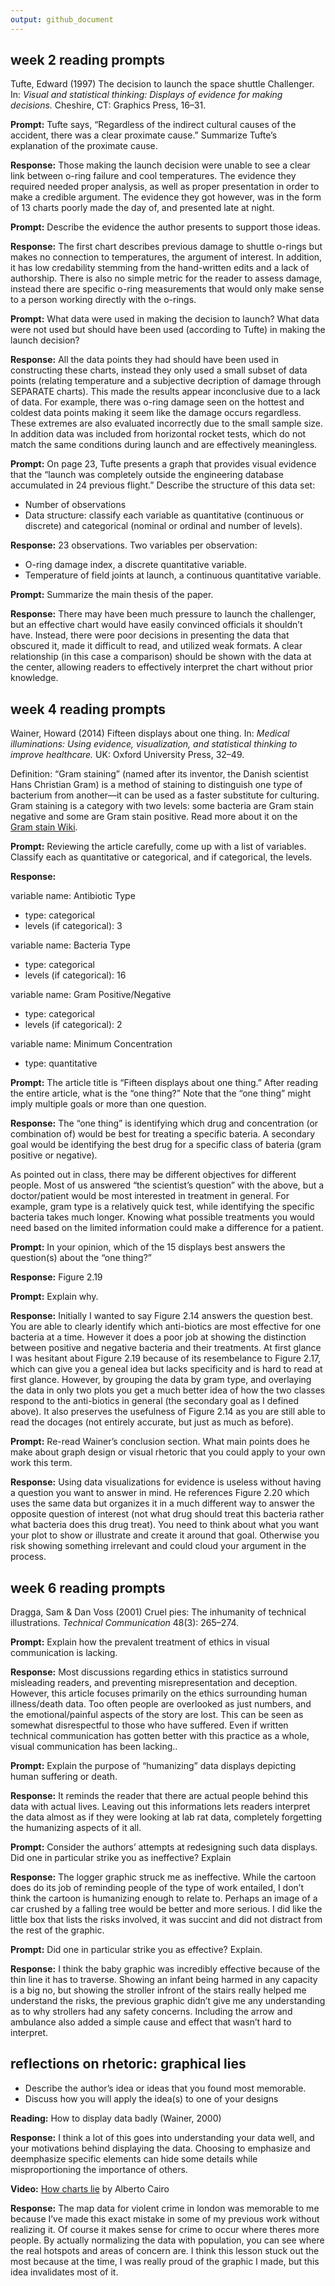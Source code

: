 ```yaml
---
output: github_document
---
```


## week 2 reading prompts  

Tufte, Edward (1997) The decision to launch the space shuttle Challenger. 
In: *Visual and statistical thinking: Displays of evidence for making
decisions.* Cheshire, CT: Graphics Press, 16--31.

**Prompt:** Tufte says, "Regardless of the indirect cultural causes of the
accident, there was a clear proximate cause." Summarize Tufte's explanation 
of the proximate cause.  

**Response:** Those making the launch decision were unable to see a clear link
between o-ring failure and cool temperatures. The evidence they required needed
proper analysis, as well as proper presentation in order to make a credible
argument. The evidence they got however, was in the form of 13 charts poorly
made the day of, and presented late at night.

**Prompt:** Describe the evidence the author presents to support those ideas.

**Response:** The first chart describes previous damage to shuttle o-rings but
makes no connection to temperatures, the argument of interest. In addition, it
has low credability stemming from the hand-written edits and a lack of authorship.
There is also no simple metric for the reader to assess damage, instead there are
specific o-ring measurements that would only make sense to a person working
directly with the o-rings. 


**Prompt:** What data were used in making the decision to launch? What data 
were not used but should have been used (according to Tufte) in making the
launch decision?

**Response:** All the data points they had should have been used in constructing
these charts, instead they only used a small subset of data points (relating
temperature and a subjective decription of damage through SEPARATE charts). This
made the results appear inconclusive due to a lack of data. For example, there
was o-ring damage seen on the hottest and coldest data points making it seem
like the damage occurs regardless. These extremes are also evaluated incorrectly
due to the small sample size. In addition data was included from horizontal rocket 
tests, which do not match the same conditions during launch and are effectively
meaningless.


**Prompt:** On page 23, Tufte presents a graph that provides visual evidence
that the "launch was completely outside the engineering database accumulated 
in 24 previous flight." Describe the structure of this data set:

- Number of observations 
- Data structure: classify each variable as quantitative (continuous or discrete)
and categorical (nominal or ordinal and number of levels). 

**Response:**  23 observations. Two variables per observation:

- O-ring damage index, a discrete quantitative variable. 
- Temperature of field joints at launch, a continuous quantitative variable. 

**Prompt:** Summarize the main thesis of the paper.  

**Response:** There may have been much pressure to launch the challenger,
but an effective chart would have easily convinced officials it shouldn't have.
Instead, there were poor decisions in presenting the data that obscured it, made
it difficult to read, and utilized weak formats. A clear relationship (in this 
case a comparison) should be shown with the data at the center, allowing readers 
to effectively interpret the chart without prior knowledge. 

## week 4 reading prompts  

Wainer, Howard (2014) Fifteen displays about one thing. In: *Medical
illuminations: Using evidence, visualization, and statistical thinking to
improve healthcare.* UK: Oxford University Press, 32--49.

Definition: "Gram staining" (named after its inventor, the Danish scientist 
Hans Christian Gram) is a method of staining to distinguish one type of 
bacterium from another---it can be used as a faster substitute for culturing. 
Gram staining is a category with two levels: some bacteria are Gram stain 
negative and some are Gram stain positive. Read more about it on the  
[Gram stain Wiki](https://en.wikipedia.org/wiki/Gram_stain).  



**Prompt:** Reviewing the article carefully, come up with a list of variables. 
Classify each as quantitative or categorical, and if categorical, the levels. 

**Response:** 

variable name: Antibiotic Type

- type: categorical
- levels (if categorical): 3

variable name: Bacteria Type

- type: categorical
- levels (if categorical): 16 

variable name: Gram Positive/Negative

- type: categorical
- levels (if categorical): 2

variable name: Minimum Concentration

- type: quantitative

 
**Prompt:** The article title is "Fifteen displays about one thing." After 
reading the entire article, what is the "one thing?" Note that the "one thing" 
might imply multiple goals or more than one question. 

**Response:** The "one thing" is identifying which drug and concentration (or
combination of) would be best for treating a specific bateria. A secondary goal
would be identifying the best drug for a specific class of bateria (gram positive
or negative).

As pointed out in class, there may be different objectives for different people. 
Most of us answered "the scientist's question" with the above, but a doctor/patient
would be most interested in treatment in general. For example, gram type is a 
relatively quick test, while identifying the specific bacteria takes much longer. 
Knowing what possible treatments you would need based on the limited information
could make a difference for a patient. 


**Prompt:** In your opinion, which of the 15 displays best answers the 
question(s) about the "one thing?"

**Response:**  Figure 2.19


**Prompt:** Explain why.  

**Response:** Initially I wanted to say Figure 2.14 answers the question best.
You are able to clearly identify which anti-biotics are most effective for one 
bacteria at a time. However it does a poor job at showing the distinction between
positive and negative bacteria and their treatments. At first glance I was hesitant
about Figure 2.19 because of its resembelance to Figure 2.17, which can give you a
geneal idea but lacks specificity and is hard to read at first glance. However, by 
grouping the data by gram type, and overlaying the data in only two plots you get a
much better idea of how the two classes respond to the anti-biotics in general (the
secondary goal as I defined above). It also preserves the usefulness of Figure 2.14
as you are still able to read the docages (not entirely accurate, but just as much 
as before).



**Prompt:** Re-read Wainer's conclusion section. What main points does he make 
about graph design or visual rhetoric that you could apply to your own work 
this term. 

**Response:** Using data visualizations for evidence is useless without having a 
question you want to answer in mind. He references Figure 2.20 which uses the same
data but organizes it in a much different way to answer the opposite question of 
interest (not what drug should treat this bacteria rather what bacteria does this 
drug treat). You need to think about what you want your plot to show or illustrate and 
create it around that goal. Otherwise you risk showing something irrelevant and could
cloud your argument in the process. 


## week 6 reading prompts  

Dragga, Sam & Dan Voss (2001) Cruel pies: The inhumanity of technical
illustrations. *Technical Communication* 48(3): 265--274.

**Prompt:** Explain how the prevalent treatment of ethics in visual communication is lacking.

**Response:** Most discussions regarding ethics in statistics surround misleading readers, and preventing misrepresentation and deception. However, this article focuses primarily on the ethics surrounding human illness/death data. Too often people are overlooked as just numbers, and the emotional/painful aspects of the story are lost. This can be seen as somewhat disrespectful to those who have suffered. Even if written technical communication has gotten better with this practice as a whole, visual communication has been lacking..

**Prompt:** Explain the purpose of "humanizing" data displays depicting human suffering or death. 

**Response:**  It reminds the reader that there are actual people behind this data with actual lives. Leaving out this informations lets readers interpret the data almost as if they were looking at lab rat data, completely forgetting the humanizing aspects of it all.


**Prompt:**  Consider the authors' attempts at redesigning such data displays. Did one in particular strike you as ineffective? Explain    

**Response:** The logger graphic struck me as ineffective. While the cartoon does do its job of reminding people of the type of work entailed, I don't think the cartoon is humanizing enough to relate to. Perhaps an image of a car crushed by a falling tree would be better and more serious. I did like the little box that lists the risks involved, it was succint and did not distract from the rest of the graphic.


**Prompt:**  Did one in particular strike you as effective? Explain. 


**Response:** I think the baby graphic was incredibly effective because of the thin line it has to traverse. Showing an infant being harmed in any capacity is a big no, but showing the stroller infront of the stairs really helped me understand the risks, the previous graphic didn't give me any understanding as to why strollers had any safety concerns. Including the arrow and ambulance also added a simple cause and effect that wasn't hard to interpret. 

## reflections on rhetoric: graphical lies

- Describe the author's idea or ideas that you found most memorable. 
- Discuss how you will apply the idea(s) to one of your designs


**Reading:** How to display data badly (Wainer, 2000)

**Response:** I think a lot of this goes into understanding your data well, and your motivations behind displaying the data. Choosing to emphasize and deemphasize specific elements can hide some details while misproportioning the importance of others.  


**Video:** [How charts lie](https://www.youtube.com/watch?v=Cd046xZhO_8&t=21m29s) by Alberto Cairo    

**Response:** The map data for violent crime in london was memorable to me because I've made this exact mistake in some of my previous work without realizing it. Of course it makes sense for crime to occur where theres more people. By actually normalizing the data with population, you can see where the real hotspots and areas of concern are. I think this lesson stuck out the most because at the time, I was really proud of the graphic I made, but this idea invalidates most of it.  
